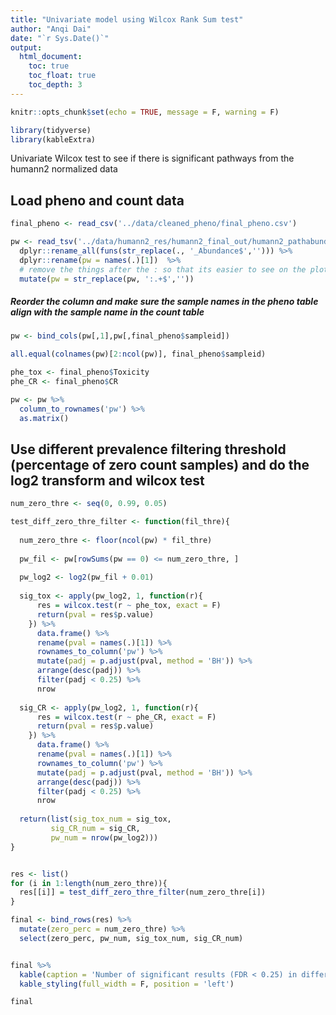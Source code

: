 ```yaml
---
title: "Univariate model using Wilcox Rank Sum test"
author: "Anqi Dai"
date: "`r Sys.Date()`"
output:
  html_document:
    toc: true
    toc_float: true
    toc_depth: 3
---
```


```r
knitr::opts_chunk$set(echo = TRUE, message = F, warning = F)
```

```r
library(tidyverse)
library(kableExtra)
```
 

Univariate Wilcox test to see if there is significant pathways from the humann2 normalized data

## Load pheno and count data 

```r
final_pheno <- read_csv('../data/cleaned_pheno/final_pheno.csv')

pw <- read_tsv('../data/humann2_res/humann2_final_out/humann2_pathabundance_cpm_unstratified.tsv') %>% 
  dplyr::rename_all(funs(str_replace(., '_Abundance$',''))) %>% 
  dplyr::rename(pw = names(.)[1])  %>% 
  # remove the things after the : so that its easier to see on the plot(the pathway name)
  mutate(pw = str_replace(pw, ':.+$','')) 
```

##### Reorder the column and make sure the sample names in the pheno table align with the sample name in the count table

```r
pw <- bind_cols(pw[,1],pw[,final_pheno$sampleid])

all.equal(colnames(pw)[2:ncol(pw)], final_pheno$sampleid)

phe_tox <- final_pheno$Toxicity
phe_CR <- final_pheno$CR

pw <- pw %>% 
  column_to_rownames('pw') %>% 
  as.matrix() 
```

## Use different prevalence filtering threshold (percentage of zero count samples) and do the log2 transform and wilcox test

```r
num_zero_thre <- seq(0, 0.99, 0.05)

test_diff_zero_thre_filter <- function(fil_thre){
  
  num_zero_thre <- floor(ncol(pw) * fil_thre)
  
  pw_fil <- pw[rowSums(pw == 0) <= num_zero_thre, ]
  
  pw_log2 <- log2(pw_fil + 0.01)
  
  sig_tox <- apply(pw_log2, 1, function(r){
      res = wilcox.test(r ~ phe_tox, exact = F)
      return(pval = res$p.value)
    }) %>% 
      data.frame() %>% 
      rename(pval = names(.)[1]) %>% 
      rownames_to_column('pw') %>% 
      mutate(padj = p.adjust(pval, method = 'BH')) %>% 
      arrange(desc(padj)) %>% 
      filter(padj < 0.25) %>% 
      nrow
  
  sig_CR <- apply(pw_log2, 1, function(r){
      res = wilcox.test(r ~ phe_CR, exact = F)
      return(pval = res$p.value)
    }) %>% 
      data.frame() %>% 
      rename(pval = names(.)[1]) %>% 
      rownames_to_column('pw') %>% 
      mutate(padj = p.adjust(pval, method = 'BH')) %>% 
      arrange(desc(padj)) %>% 
      filter(padj < 0.25) %>% 
      nrow
  
  return(list(sig_tox_num = sig_tox,
         sig_CR_num = sig_CR,
         pw_num = nrow(pw_log2)))
}


res <- list()
for (i in 1:length(num_zero_thre)){
  res[[i]] = test_diff_zero_thre_filter(num_zero_thre[i])
}

final <- bind_rows(res) %>% 
  mutate(zero_perc = num_zero_thre) %>% 
  select(zero_perc, pw_num, sig_tox_num, sig_CR_num)


final %>% 
  kable(caption = 'Number of significant results (FDR < 0.25) in different zero percentage threshold') %>% 
  kable_styling(full_width = F, position = 'left')
```

```r
final
```


